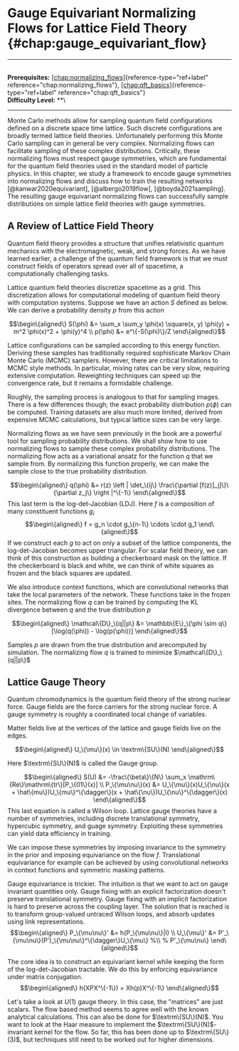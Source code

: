 # Gauge Equivariant Normalizing Flows for Lattice Field Theory \{#chap:gauge_equivariant_flow\}

------------------------------------------------------------------------

\
**Prerequisites:**
[\[chap:normalizing_flows\]](#chap:normalizing_flows)\{reference-type="ref+label"
reference="chap:normalizing_flows"\},
[\[chap:qft_basics\]](#chap:qft_basics)\{reference-type="ref+label"
reference="chap:qft_basics"\}\
**Difficulty Level:** \*\*\

------------------------------------------------------------------------

Monte Carlo methods allow for sampling quantum field configurations
defined on a discrete space time lattice. Such discrete configurations
are broadly termed lattice field theories. Unfortunately performing this
Monte Carlo sampling can in general be very complex. Normalizing flows
can facilitate sampling of these complex distributions. Critically,
these normalizing flows must respect gauge symmetries, which are
fundamental for the quantum field theories used in the standard model of
particle physics. In this chapter, we study a framework to encode gauge
symmetries into normalizing flows and discuss how to train the resulting
networks [@kanwar2020equivariant], [@albergo2019flow],
[@boyda2021sampling]. The resulting gauge equivariant normalizing flows
can successfully sample distributions on simple lattice field theories
with gauge symmetries.

## A Review of Lattice Field Theory

Quantum field theory provides a structure that unifies relativistic
quantum mechanics with the electromagnetic, weak, and strong forces. As
we have learned earlier, a challenge of the quantum field framework is
that we must construct fields of operators spread over all of spacetime,
a computationally challenging tasks.

Lattice quantum field theories discretize spacetime as a grid. This
discretization allows for computational modeling of quantum field theory
with computation systems. Suppose we have an action $S$ defined as
below. We can derive a probability density $p$ from this action

$$\begin\{aligned\}
S(\phi) &= \sum_x \sum_y \phi(x) \square(x, y) \phi(y) + m^2 \phi(x)^2 + \phi(y)^4 \\
p(\phi) &= e^\{-S(\phi)\}/Z
\end\{aligned\}$$

Lattice configurations can be sampled according to this energy function.
Deriving these samples has traditionally required sophisticate Markov
Chain Monte Carlo (MCMC) samplers. However, there are critical
limitations to MCMC style methods. In particular, mixing rates can be
very slow, requiring extensive computation. Reweighting techniques can
speed up the convergence rate, but it remains a formidable challenge.

Roughly, the sampling process is analogous to that for sampling images.
There is a few differences though; the exact probability distribution
$p(\phi)$ can be computed. Training datasets are also much more limited,
derived from expensive MCMC calculations, but typical lattice sizes can
be very large.

Normalizing flows as we have seen previously in the book are a powerful
tool for sampling probability distributions. We shall show how to use
normalizing flows to sample these complex probability distributions. The
normalizing flow acts as a variational ansatz for the function $q$ that
we sample from. By normalizing this function properly, we can make the
sample close to the true probability distribution.

$$\begin\{aligned\}
 q(\phi) &= r(z) \left | \det_\{ij\} \frac\{\partial [f(z)]_j]\}\{\partial z_j\} \right |^\{-1\}
\end\{aligned\}$$ This last term is the log-det-Jacobian (LDJ). Here $f$
is a composition of many constituent functions $g_i$ $$\begin\{aligned\}
f = g_n \cdot g_\{n-1\} \cdots \cdot g_1
\end\{aligned\}$$ If we construct each $g$ to act on only a subset of the
lattice components, the log-det-Jacobian becomes upper triangular. For
scalar field theory, we can think of this construction as building a
checkerboard mask on the lattice. If the checkerboard is black and
white, we can think of white squares as frozen and the black squares are
updated.

We also introduce context functions, which are convolutional networks
that take the local parameters of the network. These functions take in
the frozen sites. The normalizing flow $q$ can be trained by computing
the KL divergence between $q$ and the true distribution $p$

$$\begin\{aligned\}
\mathcal\{D\}_\{q||p\} &= \mathbb\{E\}_\{\phi \sim q\}[\log(q(\phi)) - \log(p(\phi))]
\end\{aligned\}$$

Samples $p$ are drawn from the true distribution and arecomputed by
simulation. The normalizing flow $q$ is trained to minimize
$\mathcal\{D\}_\{q||p\}$

## Lattice Gauge Theory

Quantum chromodynamics is the quantum field theory of the strong nuclear
force. Gauge fields are the force carriers for the strong nuclear force.
A gauge symmetry is roughly a coordinated local change of variables.

Matter fields live at the vertices of the lattice and gauge fields live
on the edges.

$$\begin\{aligned\}
U_\{\mu\}(x) \in \textrm\{SU\}(N)
\end\{aligned\}$$

Here $\textrm\{SU\}(N)$ is called the Gauge group.

$$\begin\{aligned\}
    S(U) &= -\frac\{\beta\}\{N\} \sum_x \mathrm\{Re\}\mathrm\{tr\}[P_\{01\}(x)] \\
    P_\{\mu\nu\}(x) &= U_\{\mu\}(x)U_\{\nu\}(x + \hat\{mu\})U_\{mu\}^\{\dagger\}(x + \hat\{\nu\})U_\{\nu\}^\{\dagger\}(x)
\end\{aligned\}$$ This last equation is called a Wilson loop. Lattice
gauge theories have a number of symmetries, including discrete
translational symmetry, hypercubic symmetry, and guage symmetry.
Exploiting these symmetries can yield data efficiency in training.

We can impose these symmetries by imposing invariance to the symmetry in
the prior and imposing equivariance on the flow $f$. Translational
equivariance for example can be achieved by using convolutional networks
in context functions and symmetric masking patterns.

Gauge equivariance is trickier. The intuition is that we want to act on
gauge invariant quantities only. Gauge fixing with an explicit
factorization doesn't preserve translational symmetry. Gauge fixing with
an implicit factorization is hard to preserve across the coupling layer.
The solution that is reached is to transform group-valued untraced
Wilson loops, and absorb updates using link representations.
$$\begin\{aligned\}
P_\{\mu\nu\}' &= h(P_\{\mu\nu\}|I) \\
U_\{\mu\}' &= P'_\{\mu\nu\}(P')_\{\mu\nu\}^\{\dagger\}U_\{\mu\} %\\
%   P'_\{\mu\nu\} 
\end\{aligned\}$$

The core idea is to construct an equivariant kernel while keeping the
form of the log-det-Jacobian tractable. We do this by enforcing
equivariance under matrix conjugation. $$\begin\{aligned\}
h(XPX^\{-1\}) = Xh(p)X^\{-1\}
\end\{aligned\}$$

Let's take a look at $U(1)$ gauge theory. In this case, the \"matrices\"
are just scalars. The flow based method seems to agree well with the
known analytical calculations. This can also be done for
$\textrm\{SU\}(N)$. You want to look at the Haar measure to implement the
$\textrm\{SU\}(N)$-invariant kernel for the flow. So far, this has been
done up to $\textrm\{SU\}(3)$, but techniques still need to be worked out
for higher dimensions.
